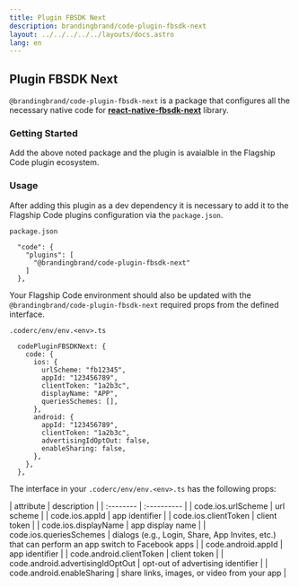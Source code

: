 ```yaml
---
title: Plugin FBSDK Next
description: brandingbrand/code-plugin-fbsdk-next
layout: ../../../../../layouts/docs.astro
lang: en
---
```



## Plugin FBSDK Next

`@brandingbrand/code-plugin-fbsdk-next` is a package that configures all the necessary native code for [**react-native-fbsdk-next**](https://github.com/thebergamo/react-native-fbsdk-next) library.

### Getting Started

<div class="flex w-full my-6">
  <CodeCopy args="yarn add -D @brandingbrand/code-plugin-fbsdk-next && yarn add react-native-fbsdk-next" />
</div>

Add the above noted package and the plugin is avaialble in the Flagship Code plugin ecosystem.

### Usage

After adding this plugin as a dev dependency it is necessary to add it to the Flagship Code plugins configuration via the `package.json`.

`package.json`

```
  "code": {
    "plugins": [
      "@brandingbrand/code-plugin-fbsdk-next"
    ]
  },
```

Your Flagship Code environment should also be updated with the `@brandingbrand/code-plugin-fbsdk-next` required props from the defined interface.

`.coderc/env/env.<env>.ts`

```
  codePluginFBSDKNext: {
    code: {
      ios: {
        urlScheme: "fb12345",
        appId: "123456789",
        clientToken: "1a2b3c",
        displayName: "APP",
        queriesSchemes: [],
      },
      android: {
        appId: "123456789",
        clientToken: "1a2b3c",
        advertisingIdOptOut: false,
        enableSharing: false,
      },
    },
  },
```

The interface in your `.coderc/env/env.<env>.ts` has the following props:

<div class="my-4 overflow-scroll">
| attribute                          | description                                                                                     |
| :--------                          | :----------                                                                                     |
| code.ios.urlScheme               | url scheme                                                                                      |
| code.ios.appId                   | app identifier                                                                                  |
| code.ios.clientToken             | client token                                                                                    |
| code.ios.displayName             | app display name                                                                                |
| code.ios.queriesSchemes          | dialogs (e.g., Login, Share, App Invites, etc.) that can perform an app switch to Facebook apps |
| code.android.appId               | app identifier                                                                                  |
| code.android.clientToken         | client token                                                                                    |
| code.android.advertisingIdOptOut | opt-out of advertising identifier                                                               |
| code.android.enableSharing       | share links, images, or video from your app                                                     |
</div>
